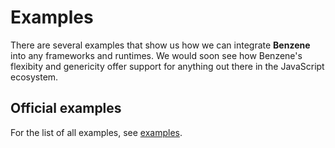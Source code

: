 # Examples

There are several examples that show us how we can integrate **Benzene** into any frameworks and runtimes.
We would soon see how Benzene's flexibity and genericity offer support for anything out there in the JavaScript ecosystem.

## Official examples

For the list of all examples, see [examples](https://github.com/hoangvvo/benzene/tree/main/examples).
